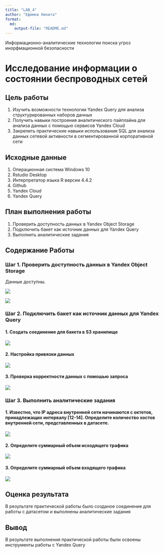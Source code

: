 ```yaml
---
title: "LAB_4"
author: "Ефимов Никита"
format:
  md:
    output-file: "README.md"
---
```


Информационно-аналитические технологии поиска угроз инорфмационной безопасности

# Исследование информации о состоянии беспроводных сетей

## Цель работы

1. Изучить возможности технологии Yandex Query для анализа структурированных наборов данных
2. Получить навыки построения аналитического пайплайна для анализа данных с помощью сервисов Yandex Cloud
3. Закрепить практические навыки использования SQL для анализа данных сетевой активности в сегментированной корпоративной сети

## Исходные данные

1.  Операционная система Windows 10
2.  Rstudio Desktop
3.  Интерпретатор языка R версии 4.4.2
4.  Github
5.  Yandex Cloud
6.  Yandex Query

## План выполнения работы

1.  Проверить доступность данных в Yandex Object Storage
2.  Подключить бакет как источник данных для Yandex Query
3.  Выполнить аналитические задания

## Содержание Работы

### Шаг 1. Проверить доступность данных в Yandex Object Storage

Данные доступны.

![](./Images/1.png)

![](./Images/2.png)

### Шаг 2. Подключить бакет как источник данных для Yandex Query

#### 1. Создать соединение для бакета в S3 хранилище

![](./Images/3.png)

#### 2. Настройка привязки данных

![](./Images/4.png)

#### 3. Проверка корректности данных с помошью запроса

![](./Images/5.png)

### Шаг 3. Выполнить аналитические задания

#### 1. Известно, что IP адреса внутренней сети начинаются с октетов, принадлежащих интервалу [12-14]. Определите количество хостов внутренней сети, представленных в датасете.

![](./Images/6.png)

#### 2. Определите суммарный объем исходящего трафика

![](./Images/7.png)

#### 3. Определите суммарный объем входящего трафика

![](./Images/8.png)

## Оценка результата

В результате практической работы было созданое соединение для работы с датасетом и выполнены аналитические задания

## Вывод

В результате выполнения практической работы были освоены инструменты работы с Yandex Query